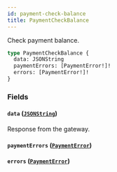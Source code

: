 ```yaml
---
id: payment-check-balance
title: PaymentCheckBalance
---
```



Check payment balance.

```graphql
type PaymentCheckBalance {
  data: JSONString
  paymentErrors: [PaymentError!]!
  errors: [PaymentError!]!
}
```


### Fields

#### `data` ([`JSONString`](../../../developer/api-reference/scalars/jsonstring))

Response from the gateway.


#### `paymentErrors` ([`PaymentError`](../../../developer/api-reference/objects/payment-error))




#### `errors` ([`PaymentError`](../../../developer/api-reference/objects/payment-error))






